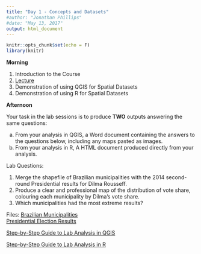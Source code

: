 ```yaml
---
title: "Day 1 - Concepts and Datasets"
#author: "Jonathan Phillips"
#date: "May 13, 2017"
output: html_document
---
```


<style>
.column-left{
  float: left;
  width: 50%;
  text-align: left;
}
.column-right{
  float: right;
  width: 50%;
  text-align: right;
}
</style>

```r
knitr::opts_chunk$set(echo = F)
library(knitr)
```

**Morning**

1. Introduction to the Course
2. [Lecture](https://jonnyphillips.github.io/Intro_Spatial/Day_1/Slides_Day_1_v8.html)
3. Demonstration of using QGIS for Spatial Datasets
4. Demonstration of using R for Spatial Datasets

**Afternoon**

Your task in the lab sessions is to produce **TWO** outputs answering the same questions:

a. From your analysis in QGIS, a Word document containing the answers to the questions below, including any maps pasted as images.
b. From your analysis in R, A HTML document produced directly from your analysis.

Lab Questions: 

1. Merge the shapefile of Brazilian municipalities with the 2014 second-round Presidential results for Dilma Rousseff.  
2. Produce a clear and professional map of the distribution of vote share, colouring each municipality by Dilma's vote share.  
3. Which municipalities had the most extreme results?   

Files:
[Brazilian Municipalities](https://jonnyphillips.github.io/Intro_Spatial/Day_1/Data/municipalities.zip)  
[Presidential Election Results](https://jonnyphillips.github.io/Intro_Spatial/Day_1/Data/Pres_election_2014.csv)

[Step-by-Step Guide to Lab Analysis in QGIS](https://docs.google.com/presentation/d/18ISavxqFdPsIBdeCPtG4iJyYw2XZn-HY9lVc2tHIA2U/present?usp=sharing)

[Step-by-Step Guide to Lab Analysis in R](https://docs.google.com/presentation/d/1n8mvUi27C2eXkj3Rk3HUsxb20Sjcf9cBZMuD9vZghMU/present?usp=sharing)
